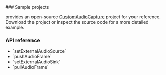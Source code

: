 <PlatformWrapper platform="windows">
### Sample projects

<Vg k= "COMPANY"/> provides an open-source [CustomAudioCapture](https://github.com/AgoraIO/API-Examples/tree/main/windows/APIExample/APIExample/Advanced/CustomAudioCapture) project for your reference. Download the project or inspect the source code for a more detailed example.

### API reference

* <Link to="{{Global.API_REF_WINDOWS_ROOT_CPP}}/class_irtcengine.html#api_imediaengine_setexternalaudiosource2">`setExternalAudioSource`</Link>

* <Link to="{{Global.API_REF_WINDOWS_ROOT_CPP}}/class_imediaengine.html#api_imediaengine_pushaudioframe0">`pushAudioFrame`</Link>

* <Link to="{{Global.API_REF_WINDOWS_ROOT_CPP}}/class_irtcengine.html#api_imediaengine_setexternalaudiosink">`setExternalAudioSink`</Link>

* <Link to="{{Global.API_REF_WINDOWS_ROOT_CPP}}/class_imediaengine.html#api_imediaengine_pullaudioframe">`pullAudioFrame`</Link>


</PlatformWrapper>